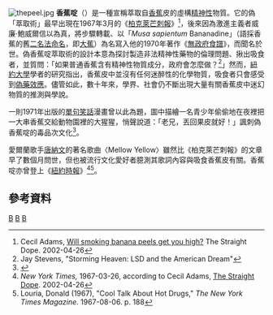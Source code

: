 [[File:thepeel.jpg|thumb]]
'''香蕉啶'''（{{lang-en|Bananadine}}）是一種宣稱萃取自[[香蕉|香蕉]]皮的虛構[[精神藥品|精神性]]物質。它的偽「萃取術」最早出現在1967年3月的《[[柏克萊芒刺報|柏克萊芒刺報]]》<ref name="The Straight Dope">Cecil Adams, [http://www.straightdope.com/columns/020426.html Will smoking banana peels get you high?] The Straight Dope. 2002-04-26</ref>，後來因為激進主義者威廉·鮑威爾信以為真，將步驟轉載、以「''Musa sapientum'' Bananadine」（語採香蕉的舊[[雙名法|二名法命名]]，即[[大蕉|大蕉]]）為名寫入他的1970年著作《[[無政府食譜|無政府食譜]]》，而聞名於世。偽香蕉啶萃取術的設計本意為探討製造非法精神性藥物的倫理問題、揪出吸食者，並質問：「如果普通香蕉含有精神性物質成分，政府會怎麼做？<ref>Jay Stevens, "Storming Heaven: LSD and the American Dream"</ref>」然而，[[紐約大學|紐約大學]]學者的研究指出，香蕉皮中並沒有任何迷醉性的化學物質，吸食者只會感受到[[偽藥效應|偽藥效應]]。儘管如此，數十年來，學界、社會仍不斷出現大量有關香蕉皮中迷幻物質的推測與學說。

一則1971年出版的[[單句笑話|單句笑話]]漫畫曾以此為題，圖中描繪一名青少年偷偷地在夜裡把一大串香蕉交給動物園裡的大猩猩，悄聲說道：「老兄，丟回果皮就好！」諷刺偽香蕉啶的毒品次文化<ref>{{cite book|editor=Phil Hirsch|title=The Age of Hilarious|date=1971-04|publisher=[[Jove_Books|Pyramid Books]]|location=New York}}</ref>。

愛爾蘭歌手[[唐納文|唐納文]]的著名歌曲〈Mellow Yellow〉雖然比《柏克萊芒刺報》的文章早了數個月問世，但也被流行文化愛好者臆測其歌詞內容與吸食香蕉皮有關。香蕉啶亦曾登上《[[紐約時報|紐約時報]]》<ref>''New York Times,'' 1967-03-26, according to Cecil Adams, [http://www.straightdope.com/columns/020426.html The Straight Dope]. 2002-04-26</ref><ref>Louria, Donald (1967), "Cool Talk About Hot Drugs," ''The New York Times Magazine''. 1967-08-06. p. 188</ref>。

== 參考資料 ==
{{reflist}}

[[Category:香蕉|B]]
[[Category:都市傳說|B]]
[[Category:虛構物質|B]]